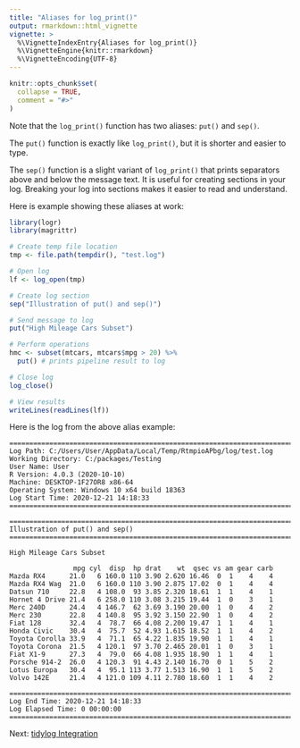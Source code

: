 ```yaml
---
title: "Aliases for log_print()"
output: rmarkdown::html_vignette
vignette: >
  %\VignetteIndexEntry{Aliases for log_print()}
  %\VignetteEngine{knitr::rmarkdown}
  %\VignetteEncoding{UTF-8}
---
```


```r
knitr::opts_chunk$set(
  collapse = TRUE,
  comment = "#>"
)
```
Note that the `log_print()` function has two aliases: `put()` and `sep()`.  

The `put()` function is exactly like `log_print()`, but it is shorter
and easier to type. 

The `sep()` function is a slight variant of `log_print()`
that prints separators above and below the message text.  It is useful for 
creating sections in your log.  Breaking your log into sections makes it easier
to read and understand.

Here is example showing these aliases at work:

```r
library(logr)
library(magrittr)

# Create temp file location
tmp <- file.path(tempdir(), "test.log")

# Open log
lf <- log_open(tmp)

# Create log section
sep("Illustration of put() and sep()")

# Send message to log
put("High Mileage Cars Subset")

# Perform operations
hmc <- subset(mtcars, mtcars$mpg > 20) %>% 
  put() # prints pipeline result to log

# Close log
log_close()

# View results
writeLines(readLines(lf))

```

Here is the log from the above alias example:

```
========================================================================= 
Log Path: C:/Users/User/AppData/Local/Temp/RtmpioAPbg/log/test.log 
Working Directory: C:/packages/Testing 
User Name: User 
R Version: 4.0.3 (2020-10-10) 
Machine: DESKTOP-1F27OR8 x86-64 
Operating System: Windows 10 x64 build 18363 
Log Start Time: 2020-12-21 14:18:33 
========================================================================= 

========================================================================= 
Illustration of put() and sep() 
========================================================================= 

High Mileage Cars Subset 

                mpg cyl  disp  hp drat    wt  qsec vs am gear carb
Mazda RX4      21.0   6 160.0 110 3.90 2.620 16.46  0  1    4    4
Mazda RX4 Wag  21.0   6 160.0 110 3.90 2.875 17.02  0  1    4    4
Datsun 710     22.8   4 108.0  93 3.85 2.320 18.61  1  1    4    1
Hornet 4 Drive 21.4   6 258.0 110 3.08 3.215 19.44  1  0    3    1
Merc 240D      24.4   4 146.7  62 3.69 3.190 20.00  1  0    4    2
Merc 230       22.8   4 140.8  95 3.92 3.150 22.90  1  0    4    2
Fiat 128       32.4   4  78.7  66 4.08 2.200 19.47  1  1    4    1
Honda Civic    30.4   4  75.7  52 4.93 1.615 18.52  1  1    4    2
Toyota Corolla 33.9   4  71.1  65 4.22 1.835 19.90  1  1    4    1
Toyota Corona  21.5   4 120.1  97 3.70 2.465 20.01  1  0    3    1
Fiat X1-9      27.3   4  79.0  66 4.08 1.935 18.90  1  1    4    1
Porsche 914-2  26.0   4 120.3  91 4.43 2.140 16.70  0  1    5    2
Lotus Europa   30.4   4  95.1 113 3.77 1.513 16.90  1  1    5    2
Volvo 142E     21.4   4 121.0 109 4.11 2.780 18.60  1  1    4    2

========================================================================= 
Log End Time: 2020-12-21 14:18:33 
Log Elapsed Time: 0 00:00:00 
========================================================================= 
```

Next: [tidylog Integration](https://logr.r-sassy.org/articles/logr-tidylog.html)